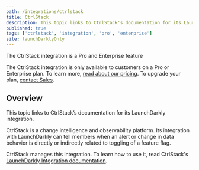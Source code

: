 ```yaml
---
path: /integrations/ctrlstack
title: CtrlStack
description: This topic links to CtrlStack's documentation for its LaunchDarkly integration. 
published: true
tags: ['ctrlstack', 'integration', 'pro', 'enterprise']
site: launchDarklyOnly
---
```


<Callout intent="primary">
<CalloutTitle>The CtrlStack integration is a Pro and Enterprise feature</CalloutTitle>
<CalloutDescription>

The CtrlStack integration is only available to customers on a Pro or Enterprise plan. To learn more, [read about our pricing](https://launchdarkly.com/pricing/). To upgrade your plan, [contact Sales](https://launchdarkly.com/contact-sales/).

</CalloutDescription>
</Callout>

## Overview

This topic links to CtrlStack’s documentation for its LaunchDarkly integration. 

CtrlStack is a change intelligence and observability platform. Its integration with LaunchDarkly can tell members when an alert or change in data behavior is directly or indirectly related to toggling of a feature flag.

CtrlStack manages this integration. To learn how to use it, read CtrlStack's [LaunchDarkly Integration documentation](https://www.ctrlstack.com/launchdarkly/).
